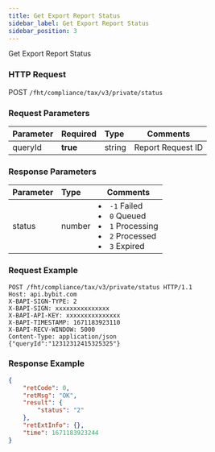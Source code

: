 ```yaml
---
title: Get Export Report Status
sidebar_label: Get Export Report Status
sidebar_position: 3
---
```

Get Export Report Status

### HTTP Request
POST `/fht/compliance/tax/v3/private/status`

### Request Parameters
| Parameter | Required | Type | Comments|
|:----- |:-------|:-----|------ |
|queryId|<b>true</b>|string|Report Request ID|

### Response Parameters
| Parameter | Type | Comments|
|:----- |:-----|----- |
|status|number|<li>`-1` Failed</li><li>`0` Queued</li><li>`1` Processing</li><li>`2` Processed</li><li>`3` Expired</li>|

### Request Example

<Tabs>
<TabItem value="console" label="Console">

```http
POST /fht/compliance/tax/v3/private/status HTTP/1.1
Host: api.bybit.com
X-BAPI-SIGN-TYPE: 2
X-BAPI-SIGN: xxxxxxxxxxxxxxx
X-BAPI-API-KEY: xxxxxxxxxxxxxxx
X-BAPI-TIMESTAMP: 1671183923110
X-BAPI-RECV-WINDOW: 5000
Content-Type: application/json
{"queryId":"12312312415325325"}
```

</TabItem>
</Tabs>

### Response Example

<Tabs>
<TabItem value="js linear" label="assets">

```json
{
    "retCode": 0,
    "retMsg": "OK",
    "result": {
        "status": "2"
    },
    "retExtInfo": {},
    "time": 1671183923244
}
```
</TabItem>
</Tabs>